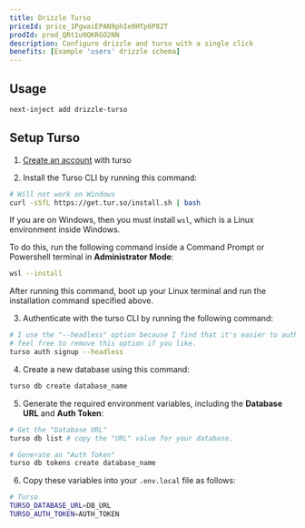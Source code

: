 ```yaml
---
title: Drizzle Turso
priceId: price_1PgwaiEPAN9phIe0HTp6P82T
prodId: prod_QRt1u9QKRGO2NN
description: Configure drizzle and turso with a single click
benefits: [Example 'users' drizzle schema]
---
```



## Usage

```bash
next-inject add drizzle-turso
```

## Setup Turso

1. [Create an account](https://accounts.turso.tech/sign-in) with turso

2. Install the Turso CLI by running this command:

```bash
# Will not work on Windows
curl -sSfL https://get.tur.so/install.sh | bash
```

<Callout title="For Windows Users" type="warn">
  
If you are on Windows, then you must install `wsl`, which is a Linux environment inside Windows.

To do this, run the following command inside a Command Prompt or Powershell terminal in **Administrator Mode**:

```bash
wsl --install
```

After running this command, boot up your Linux terminal and run the installation command specified above.

</Callout>

3. Authenticate with the turso CLI by running the following command:

```bash
# I use the "--headless" option because I find that it's easier to authenticate,
# feel free to remove this option if you like.
turso auth signup --headless
```

4. Create a new database using this command:

```bash
turso db create database_name
```

5. Generate the required environment variables, including the **Database URL** and **Auth Token**:

```bash
# Get the "Database URL"
turso db list # copy the "URL" value for your database.

# Generate an "Auth Token"
turso db tokens create database_name
```

6. Copy these variables into your `.env.local` file as follows:

```bash title=".env.local"
# Turso
TURSO_DATABASE_URL=DB_URL
TURSO_AUTH_TOKEN=AUTH_TOKEN
```
